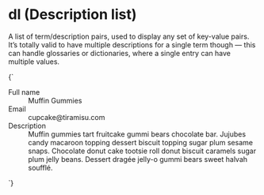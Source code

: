 
<Meta title="Atoms/dl" />

# dl (Description list)

A list of term/description pairs, used to display any set of key-value pairs. It’s totally valid to have multiple descriptions for a single term though — this can handle glossaries or dictionaries, where a single entry can have multiple values.

<Canvas isColumn>
  <Story name="dl">
    {`
      <dl class="o-dl">
        <div class="o-dl__item l-grid@m l-grid--3-col u-padding-m--y u-padding-m@m">
          <dt class="u-font--medium u-h6 u-fg--gray-50 u-margin-xs--bottom@s">Full name</dt>
          <dd class="l-grid__col-span-2">Muffin Gummies</dd>
        </div>
        <div class="o-dl__item l-grid@m l-grid--3-col u-padding-m--y u-padding-m@m">
          <dt class="u-font--medium u-h6 u-fg--gray-50 u-margin-xs--bottom@s">Email</dt>
          <dd class="l-grid__col-span-2">cupcake@tiramisu.com</dd>
        </div>
        <div class="o-dl__item l-grid@m l-grid--3-col u-padding-m--y u-padding-m@m">
          <dt class="u-font--medium u-h6 u-fg--gray-50 u-margin-xs--bottom@s">Description</dt>
          <dd class="l-grid__col-span-2">Muffin gummies tart fruitcake gummi bears chocolate bar. Jujubes candy macaroon topping dessert biscuit topping sugar plum sesame snaps. Chocolate donut cake tootsie roll donut biscuit caramels sugar plum jelly beans. Dessert dragée jelly-o gummi bears sweet halvah soufflé.</dd>
        </div>
      </dl>
    `}
  </Story>
</Canvas>
